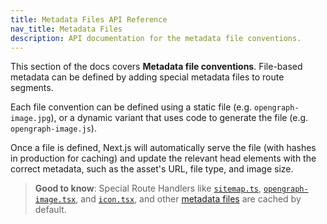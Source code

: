 ```yaml
---
title: Metadata Files API Reference
nav_title: Metadata Files
description: API documentation for the metadata file conventions.
---
```


This section of the docs covers **Metadata file conventions**. File-based metadata can be defined by adding special metadata files to route segments.

Each file convention can be defined using a static file (e.g. `opengraph-image.jpg`), or a dynamic variant that uses code to generate the file (e.g. `opengraph-image.js`).

Once a file is defined, Next.js will automatically serve the file (with hashes in production for caching) and update the relevant head elements with the correct metadata, such as the asset's URL, file type, and image size.

> **Good to know**: Special Route Handlers like [`sitemap.ts`](/docs/content/app/api-reference/file-conventions/metadata/sitemap), [`opengraph-image.tsx`](/docs/content/app/api-reference/file-conventions/metadata/opengraph-image), and [`icon.tsx`](/docs/content/app/api-reference/file-conventions/metadata/app-icons), and other [metadata files](/docs/content/app/api-reference/file-conventions/metadata) are cached by default.
